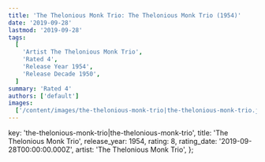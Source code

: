 ```yaml
---
title: 'The Thelonious Monk Trio: The Thelonious Monk Trio (1954)'
date: '2019-09-28'
lastmod: '2019-09-28'
tags:
  [
    'Artist The Thelonious Monk Trio',
    'Rated 4',
    'Release Year 1954',
    'Release Decade 1950',
  ]
summary: 'Rated 4'
authors: ['default']
images:
  ['/content/images/the-thelonious-monk-trio|the-thelonious-monk-trio.jpg']
---
```


  key: 'the-thelonious-monk-trio|the-thelonious-monk-trio',
  title: 'The Thelonious Monk Trio',
  release_year: 1954,
  rating: 8,
  rating_date: '2019-09-28T00:00:00.000Z',
  artist: 'The Thelonious Monk Trio',
};

<MusicRating data={data} />
